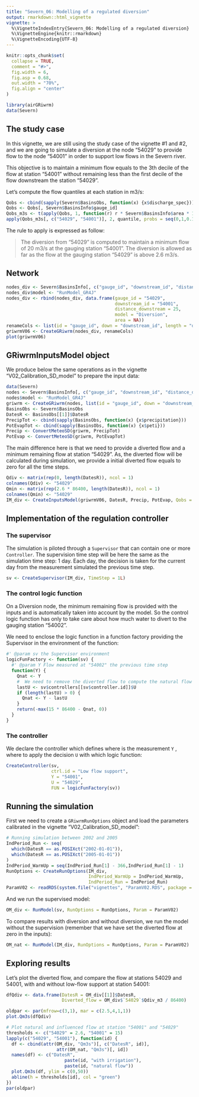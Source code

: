 ```yaml
---
title: "Severn_06: Modelling of a regulated diversion"
output: rmarkdown::html_vignette
vignette: >
  %\VignetteIndexEntry{Severn_06: Modelling of a regulated diversion}
  %\VignetteEngine{knitr::rmarkdown}
  %\VignetteEncoding{UTF-8}
---
```


```r
knitr::opts_chunk$set(
  collapse = TRUE,
  comment = "#>",
  fig.width = 6,
  fig.asp = 0.68,
  out.width = "70%",
  fig.align = "center"
)
```

```r
library(airGRiwrm)
data(Severn)
```

## The study case

In this vignette, we are still using the study case of the vignette #1 and #2, and 
we are going to simulate a diversion at the node "54029" to provide flow to the node 
"54001" in order to support low flows in the Severn river.

This objective is to maintain a minimum flow equals to the 3th decile of the flow 
at station "54001" without remaining less than the first decile of the flow downstream 
the station "54029".

Let's compute the flow quantiles at each station in m3/s:

```r
Qobs <- cbind(sapply(Severn$BasinsObs, function(x) {x$discharge_spec}))
Qobs <- Qobs[, Severn$BasinsInfo$gauge_id]
Qobs_m3s <- t(apply(Qobs, 1, function(r) r * Severn$BasinsInfo$area * 1E3 / 86400))
apply(Qobs_m3s[, c("54029", "54001")], 2, quantile, probs = seq(0,1,0.1), na.rm = TRUE)
```

The rule to apply is expressed as follow:

> The diversion from "54029" is computed to maintain a minimum flow of 20 m3/s at
the gauging station "54001". The diversion is allowed as far as the flow at the 
gauging station "54029" is above 2.6 m3/s.

## Network

```r

nodes_div <- Severn$BasinsInfo[, c("gauge_id", "downstream_id", "distance_downstream", "area")]
nodes_div$model <- "RunModel_GR4J"
nodes_div <- rbind(nodes_div, data.frame(gauge_id = "54029",
                                         downstream_id = "54001",
                                         distance_downstream = 25,
                                         model = "Diversion",
                                         area = NA))
renameCols <- list(id = "gauge_id", down = "downstream_id", length = "distance_downstream")
griwrmV06 <- CreateGRiwrm(nodes_div, renameCols)
plot(griwrmV06)
```

## GRiwrmInputsModel object

We produce below the same operations as in the vignette "V02_Calibration_SD_model" to prepare the input data:

```r
data(Severn)
nodes <- Severn$BasinsInfo[, c("gauge_id", "downstream_id", "distance_downstream", "area")]
nodes$model <- "RunModel_GR4J"
griwrm <- CreateGRiwrm(nodes, list(id = "gauge_id", down = "downstream_id", length = "distance_downstream"))
BasinsObs <- Severn$BasinsObs
DatesR <- BasinsObs[[1]]$DatesR
PrecipTot <- cbind(sapply(BasinsObs, function(x) {x$precipitation}))
PotEvapTot <- cbind(sapply(BasinsObs, function(x) {x$peti}))
Precip <- ConvertMeteoSD(griwrm, PrecipTot)
PotEvap <- ConvertMeteoSD(griwrm, PotEvapTot)
```

The main difference here is that we need to provide a diverted flow and a minimum
remaining flow at station "54029". As, the diverted flow will be calculated during 
simulation, we provide a initial diverted flow equals to zero for all the time steps.

```r
Qdiv <- matrix(rep(0, length(DatesR)), ncol = 1)
colnames(Qdiv) <- "54029"
Qmin <- matrix(rep(2.6 * 86400, length(DatesR)), ncol = 1)
colnames(Qmin) <- "54029"
IM_div <- CreateInputsModel(griwrmV06, DatesR, Precip, PotEvap, Qobs = Qdiv, Qmin = Qmin)
```

## Implementation of the regulation controller

### The supervisor

The simulation is piloted through a `Supervisor` that can contain one or more 
`Controller`. The supervision time step will be here the same as the simulation 
time step:  1 day. Each day, the decision is taken for the current day from the 
measurement simulated the previous time step.

```r
sv <- CreateSupervisor(IM_div, TimeStep = 1L)
```

### The control logic function

On a Diversion node, the minimum remaining flow is provided with the inputs and 
is automatically taken into account by the model. So the control logic function
has only to take care about how much water to divert to the gauging station 
"54002".

We need to enclose the logic function in a function factory providing the 
Supervisor in the environment of the function:

```r
#' @param sv the Supervisor environment
logicFunFactory <- function(sv) {
  #' @param Y Flow measured at "54002" the previous time step
  function(Y) {
    Qnat <- Y
    #  We need to remove the diverted flow to compute the natural flow at "54002"
    lastU <- sv$controllers[[sv$controller.id]]$U
    if (length(lastU) > 0) {
      Qnat <- Y - lastU
    }
    return(-max(15 * 86400 - Qnat, 0))
  }
}
```

### The controller

We declare the controller which defines where is the measurement `Y` , where to 
apply the decision `U` with which logic function:

```r
CreateController(sv,
                 ctrl.id = "Low flow support",
                 Y = "54001",
                 U = "54029",
                 FUN = logicFunFactory(sv))
```


## Running the simulation

First we need to create a `GRiwrmRunOptions` object and load the parameters calibrated in the vignette "V02_Calibration_SD_model":

```r
# Running simulation between 2002 and 2005
IndPeriod_Run <- seq(
  which(DatesR == as.POSIXct("2002-01-01")),
  which(DatesR == as.POSIXct("2005-01-01"))
)
IndPeriod_WarmUp = seq(IndPeriod_Run[1] - 366,IndPeriod_Run[1] - 1)
RunOptions <- CreateRunOptions(IM_div,
                               IndPeriod_WarmUp = IndPeriod_WarmUp,
                               IndPeriod_Run = IndPeriod_Run)
ParamV02 <- readRDS(system.file("vignettes", "ParamV02.RDS", package = "airGRiwrm"))
```

And we run the supervised model:

```r
OM_div <- RunModel(sv, RunOptions = RunOptions, Param = ParamV02)
```

To compare results with diversion and without diversion, we run the model without
the supervision (remember that we have set the diverted flow at zero in the inputs):

```r
OM_nat <- RunModel(IM_div, RunOptions = RunOptions, Param = ParamV02)
```


## Exploring results

Let's plot the diverted flow, and compare the flow at stations 54029 and 54001, 
with and without low-flow support at station 54001:

```r
dfQdiv <- data.frame(DatesR = OM_div[[1]]$DatesR,
                     Diverted_flow = OM_div$`54029`$Qdiv_m3 / 86400)

oldpar <- par(mfrow=c(3,1), mar = c(2.5,4,1,1))
plot.Qm3s(dfQdiv)

# Plot natural and influenced flow at station "54001" and "54029"
thresholds <- c("54029" = 2.6, "54001" = 15)
lapply(c("54029", "54001"), function(id) {
  df <- cbind(attr(OM_div, "Qm3s")[, c("DatesR", id)],
                   attr(OM_nat, "Qm3s")[, id])
  names(df) <- c("DatesR", 
                      paste(id, "with irrigation"), 
                      paste(id, "natural flow"))
  plot.Qm3s(df, ylim = c(0,50))
  abline(h = thresholds[id], col = "green")
})
par(oldpar)
```

